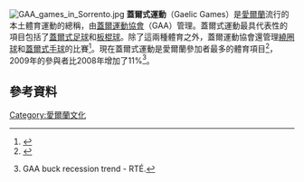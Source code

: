 [[File:GAA_games_in_Sorrento.jpg|right]]
'''蓋爾式運動'''（Gaelic Games）是[[愛爾蘭|愛爾蘭]]流行的本土體育運動的總稱，由[[蓋爾運動協會|蓋爾運動協會]]（GAA）管理。蓋爾式運動最具代表性的項目包括了[[蓋爾式足球|蓋爾式足球]]和[[板棍球|板棍球]]。除了這兩種體育之外，蓋爾運動協會還管理[[繞圈球|繞圈球]]和[[蓋爾式手球|蓋爾式手球]]的比賽<ref>{{cite book | last = Moran | first = Mary | authorlink = Mary Moran (camogie) | title = A Game of Our Own: The History of Camogie | publisher = Cumann Camógaíochta | year = 2011 | location = Dublin, Ireland|ISBN = 1908591005 }}</ref>。現在蓋爾式運動是愛爾蘭參加者最多的體育項目<ref>{{Cite web|url=http://www.gaa.ie/files/04arstat.pdf|title=GAA attendance figures|accessdate=2006-11-27|deadurl=yes|archiveurl=https://web.archive.org/web/20060526131206/http://www.gaa.ie/files/04arstat.pdf|archivedate=2006-05-26}}</ref>，2009年的參與者比2008年增加了11%<ref>{{cite web |url=http://www.rte.ie/sport/gaa/championship/2009/0625/gaa.html |title=存档副本 |accessdate=2009-06-25  |deadurl=yes |archiveurl=https://web.archive.org/web/20090626225855/http://www.rte.ie/sport/gaa/championship/2009/0625/gaa.html |archivedate=2009-06-26 }} GAA buck recession trend - RTÉ.</ref>。

==參考資料==
{{Reflist}}

[[Category:愛爾蘭文化|Category:愛爾蘭文化]]